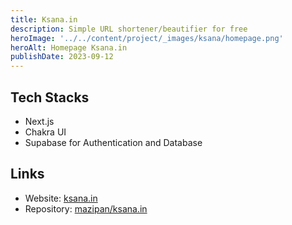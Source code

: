 ```yaml
---
title: Ksana.in
description: Simple URL shortener/beautifier for free
heroImage: '../../content/project/_images/ksana/homepage.png'
heroAlt: Homepage Ksana.in
publishDate: 2023-09-12
---
```


## Tech Stacks

- Next.js
- Chakra UI
- Supabase for Authentication and Database

## Links

- Website: [ksana.in](https://ksana.in/)
- Repository: [mazipan/ksana.in](https://github.com/mazipan/ksana.in)
